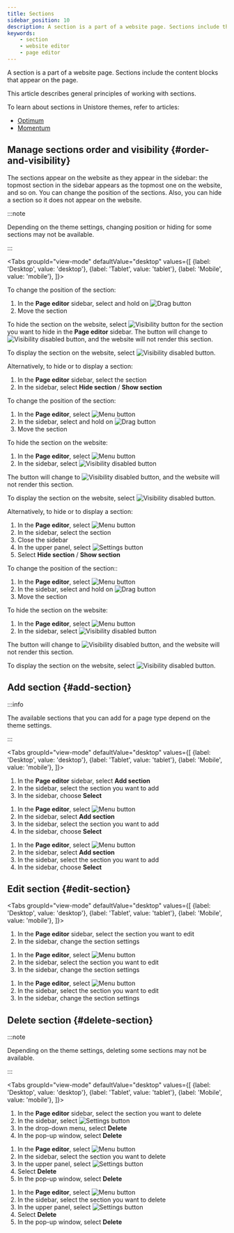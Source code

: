```yaml
---
title: Sections
sidebar_position: 10
description: A section is a part of a website page. Sections include the content blocks that appear on the page.
keywords:
    - section
    - website editor
    - page editor    
---
```



A section is a part of a website page. Sections include the content blocks that appear on the page.

This article describes general principles of working with sections.

To learn about sections in Unistore themes, refer to articles:
* [Optimum](optimum.mdx)
* [Momentum](momentum.mdx)

## Manage sections order and visibility {#order-and-visibility}

The sections appear on the website as they appear in the sidebar: the topmost section in the sidebar appears as the topmost one on the website, and so on. You can change the position of the sections. Also, you can hide a section so it does not appear on the website. 

:::note

Depending on the theme settings, changing position or hiding for some sections may not be available. 

:::

<Tabs
  groupId="view-mode"
  defaultValue="desktop"
  values={[
    {label: 'Desktop', value: 'desktop'},
    {label: 'Tablet', value: 'tablet'},
    {label: 'Mobile', value: 'mobile'},
  ]}>
<TabItem value="desktop">

To change the position of the section:
1. In the **Page editor** sidebar, select and hold on <Image src="/img/drag-button.png" alt="Drag button" width={20} height={20} />
2. Move the section

To hide the section on the website, select <Image src="/img/visibility-button.png" alt="Visibility button" width={20} height={20} /> for the section you want to hide in the **Page editor** sidebar. The button will change to <Image src="/img/visibility-disabled-button.png" alt="Visibility disabled button" width={20} height={20} />, and the website will not render this section. 

To display the section on the website, select <Image src="/img/visibility-disabled-button.png" alt="Visibility disabled button" width={20} height={20} />.

Alternatively, to hide or to display a section:
1. In the **Page editor** sidebar, select the section
2. In the sidebar, select **Hide section** / **Show section**

</TabItem>

<TabItem value="tablet">

To change the position of the section:
1. In the **Page editor**, select <Image src="/img/hamburger-menu-button.png" alt="Menu button" width={20} height={20} />
2. In the sidebar, select and hold on <Image src="/img/drag-button.png" alt="Drag button" width={20} height={20} />
3. Move the section

To hide the section on the website:
1. In the **Page editor**, select <Image src="/img/hamburger-menu-button.png" alt="Menu button" width={20} height={20} />
2. In the sidebar, select <Image src="/img/visibility-disabled-button.png" alt="Visibility disabled button" width={20} height={20} />

The button will change to <Image src="/img/visibility-disabled-button.png" alt="Visibility disabled button" width={20} height={20} />, and the website will not render this section. 

To display the section on the website, select <Image src="/img/visibility-disabled-button.png" alt="Visibility disabled button" width={20} height={20} />.

Alternatively, to hide or to display a section:
1. In the **Page editor**, select <Image src="/img/hamburger-menu-button.png" alt="Menu button" width={20} height={20} />
2. In the sidebar, select the section
3. Close the sidebar
4. In the upper panel, select <Image src="/img/settings-button.png" alt="Settings button" width={20} height={20} />
5. Select **Hide section** / **Show section**

</TabItem>

<TabItem value="mobile">

To change the position of the section::
1. In the **Page editor**, select <Image src="/img/hamburger-menu-button.png" alt="Menu button" width={20} height={20} />
2. In the sidebar, select and hold on <Image src="/img/drag-button.png" alt="Drag button" width={20} height={20} />
3. Move the section

To hide the section on the website:
1. In the **Page editor**, select <Image src="/img/hamburger-menu-button.png" alt="Menu button" width={20} height={20} />
2. In the sidebar, select <Image src="/img/visibility-disabled-button.png" alt="Visibility disabled button" width={20} height={20} />

The button will change to <Image src="/img/visibility-disabled-button.png" alt="Visibility disabled button" width={20} height={20} />, and the website will not render this section. 

To display the section on the website, select <Image src="/img/visibility-disabled-button.png" alt="Visibility disabled button" width={20} height={20} />.



</TabItem>
</Tabs>

## Add section {#add-section}

:::info

The available sections that you can add for a page type depend on the theme settings.

:::

<Tabs
  groupId="view-mode"
  defaultValue="desktop"
  values={[
    {label: 'Desktop', value: 'desktop'},
    {label: 'Tablet', value: 'tablet'},
    {label: 'Mobile', value: 'mobile'},
  ]}>
<TabItem value="desktop">

1. In the **Page editor** sidebar, select **Add section**
2. In the sidebar, select the section you want to add
3. In the sidebar, choose **Select**

</TabItem>

<TabItem value="tablet">

1. In the **Page editor**, select <Image src="/img/hamburger-menu-button.png" alt="Menu button" width={20} height={20} />
2. In the sidebar, select **Add section**
3. In the sidebar, select the section you want to add
4. In the sidebar, choose **Select**

</TabItem>

<TabItem value="mobile">

1. In the **Page editor**, select <Image src="/img/hamburger-menu-button.png" alt="Menu button" width={20} height={20} />
2. In the sidebar, select **Add section**
3. In the sidebar, select the section you want to add
4. In the sidebar, choose **Select**

</TabItem>
</Tabs>

## Edit section {#edit-section}

<Tabs
  groupId="view-mode"
  defaultValue="desktop"
  values={[
    {label: 'Desktop', value: 'desktop'},
    {label: 'Tablet', value: 'tablet'},
    {label: 'Mobile', value: 'mobile'},
  ]}>
<TabItem value="desktop">

1. In the **Page editor** sidebar, select the section you want to edit
2. In the sidebar, change the section settings

</TabItem>

<TabItem value="tablet">

1. In the **Page editor**, select <Image src="/img/hamburger-menu-button.png" alt="Menu button" width={20} height={20} />
2. In the sidebar, select the section you want to edit
3. In the sidebar, change the section settings

</TabItem>

<TabItem value="mobile">

1. In the **Page editor**, select <Image src="/img/hamburger-menu-button.png" alt="Menu button" width={20} height={20} />
2. In the sidebar, select the section you want to edit
3. In the sidebar, change the section settings

</TabItem>
</Tabs>

## Delete section {#delete-section}

:::note

Depending on the theme settings, deleting some sections may not be available.

:::

<Tabs
  groupId="view-mode"
  defaultValue="desktop"
  values={[
    {label: 'Desktop', value: 'desktop'},
    {label: 'Tablet', value: 'tablet'},
    {label: 'Mobile', value: 'mobile'},
  ]}>
<TabItem value="desktop">

1. In the **Page editor** sidebar, select the section you want to delete
2. In the sidebar, select <Image src="/img/settings-button.png" alt="Settings button" width={20} height={20} />
3. In the drop-down menu, select **Delete**
4. In the pop-up window, select **Delete**

</TabItem>

<TabItem value="tablet">

1. In the **Page editor**, select <Image src="/img/hamburger-menu-button.png" alt="Menu button" width={20} height={20} />
2. In the sidebar, select the section you want to delete
3. In the upper panel, select <Image src="/img/settings-button.png" alt="Settings button" width={20} height={20} />
4. Select **Delete**
5. In the pop-up window, select **Delete**

</TabItem>

<TabItem value="mobile">

1. In the **Page editor**, select <Image src="/img/hamburger-menu-button.png" alt="Menu button" width={20} height={20} />
2. In the sidebar, select the section you want to delete
3. In the upper panel, select <Image src="/img/settings-button.png" alt="Settings button" width={20} height={20} />
4. Select **Delete**
5. In the pop-up window, select **Delete**

</TabItem>
</Tabs>
